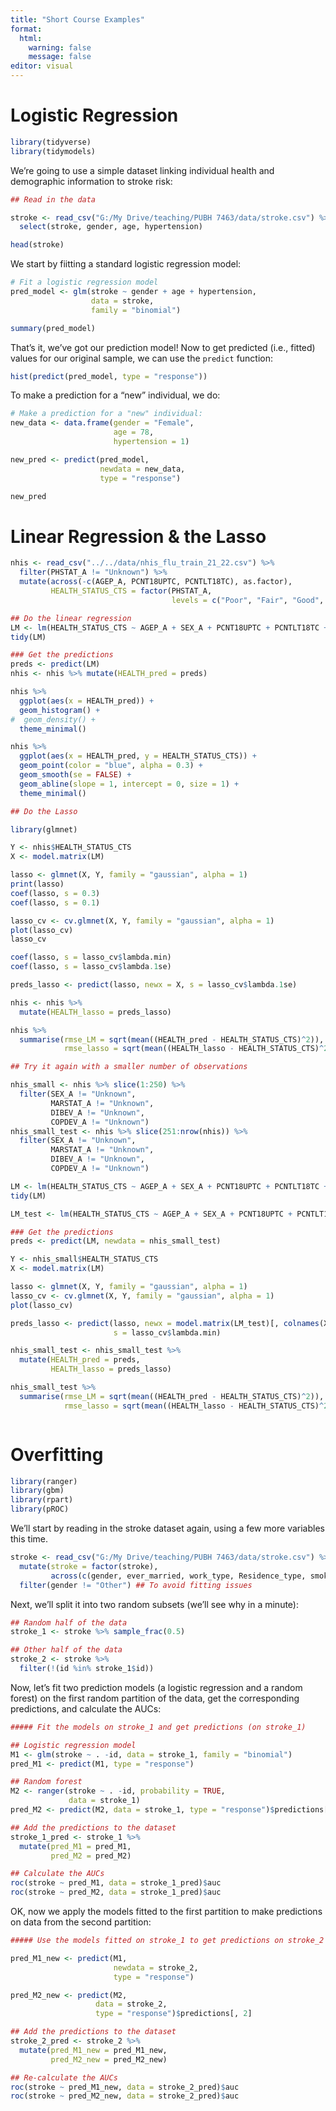 ```yaml
---
title: "Short Course Examples"
format: 
  html:
    warning: false
    message: false
editor: visual
---
```


# Logistic Regression

```r
library(tidyverse)
library(tidymodels)
```

We're going to use a simple dataset linking individual health and demographic information to stroke risk:

```r
## Read in the data

stroke <- read_csv("G:/My Drive/teaching/PUBH 7463/data/stroke.csv") %>% 
  select(stroke, gender, age, hypertension)

head(stroke)
```

We start by fiitting a standard logistic regression model:

```r
# Fit a logistic regression model
pred_model <- glm(stroke ~ gender + age + hypertension,
                  data = stroke,
                  family = "binomial")

summary(pred_model)
```

That's it, we've got our prediction model! Now to get predicted (i.e., fitted) values for our original sample, we can use the `predict` function:

```r
hist(predict(pred_model, type = "response"))


```

To make a prediction for a "new" individual, we do:

```r
# Make a prediction for a "new" individual:
new_data <- data.frame(gender = "Female",
                       age = 78,
                       hypertension = 1)

new_pred <- predict(pred_model, 
                    newdata = new_data, 
                    type = "response")

new_pred
```

# Linear Regression & the Lasso

```r
nhis <- read_csv("../../data/nhis_flu_train_21_22.csv") %>%
  filter(PHSTAT_A != "Unknown") %>%
  mutate(across(-c(AGEP_A, PCNT18UPTC, PCNTLT18TC), as.factor),
         HEALTH_STATUS_CTS = factor(PHSTAT_A, 
                                    levels = c("Poor", "Fair", "Good", "Very Good", "Excellent")) %>% as.integer)

## Do the linear regression
LM <- lm(HEALTH_STATUS_CTS ~ AGEP_A + SEX_A + PCNT18UPTC + PCNTLT18TC + MARSTAT_A + DIBEV_A + COPDEV_A, data = nhis)
tidy(LM)

### Get the predictions
preds <- predict(LM)
nhis <- nhis %>% mutate(HEALTH_pred = preds)

nhis %>%
  ggplot(aes(x = HEALTH_pred)) +
  geom_histogram() +
#  geom_density() +
  theme_minimal()

nhis %>%
  ggplot(aes(x = HEALTH_pred, y = HEALTH_STATUS_CTS)) +
  geom_point(color = "blue", alpha = 0.3) +
  geom_smooth(se = FALSE) +
  geom_abline(slope = 1, intercept = 0, size = 1) +
  theme_minimal()


```

```r
## Do the Lasso

library(glmnet)

Y <- nhis$HEALTH_STATUS_CTS
X <- model.matrix(LM)

lasso <- glmnet(X, Y, family = "gaussian", alpha = 1)
print(lasso)
coef(lasso, s = 0.3)
coef(lasso, s = 0.1)

lasso_cv <- cv.glmnet(X, Y, family = "gaussian", alpha = 1)
plot(lasso_cv)
lasso_cv

coef(lasso, s = lasso_cv$lambda.min)
coef(lasso, s = lasso_cv$lambda.1se)

preds_lasso <- predict(lasso, newx = X, s = lasso_cv$lambda.1se)

nhis <- nhis %>%
  mutate(HEALTH_lasso = preds_lasso)

nhis %>%
  summarise(rmse_LM = sqrt(mean((HEALTH_pred - HEALTH_STATUS_CTS)^2)),
            rmse_lasso = sqrt(mean((HEALTH_lasso - HEALTH_STATUS_CTS)^2)))

## Try it again with a smaller number of observations

nhis_small <- nhis %>% slice(1:250) %>%
  filter(SEX_A != "Unknown",
         MARSTAT_A != "Unknown",
         DIBEV_A != "Unknown",
         COPDEV_A != "Unknown")
nhis_small_test <- nhis %>% slice(251:nrow(nhis)) %>%
  filter(SEX_A != "Unknown",
         MARSTAT_A != "Unknown",
         DIBEV_A != "Unknown",
         COPDEV_A != "Unknown")

LM <- lm(HEALTH_STATUS_CTS ~ AGEP_A + SEX_A + PCNT18UPTC + PCNTLT18TC + MARSTAT_A + DIBEV_A + COPDEV_A, data = nhis_small)
tidy(LM)

LM_test <- lm(HEALTH_STATUS_CTS ~ AGEP_A + SEX_A + PCNT18UPTC + PCNTLT18TC + MARSTAT_A + DIBEV_A + COPDEV_A, data = nhis_small_test)

### Get the predictions
preds <- predict(LM, newdata = nhis_small_test)

Y <- nhis_small$HEALTH_STATUS_CTS
X <- model.matrix(LM)

lasso <- glmnet(X, Y, family = "gaussian", alpha = 1)
lasso_cv <- cv.glmnet(X, Y, family = "gaussian", alpha = 1)
plot(lasso_cv)

preds_lasso <- predict(lasso, newx = model.matrix(LM_test)[, colnames(X)], 
                       s = lasso_cv$lambda.min)

nhis_small_test <- nhis_small_test %>%
  mutate(HEALTH_pred = preds,
         HEALTH_lasso = preds_lasso)

nhis_small_test %>%
  summarise(rmse_LM = sqrt(mean((HEALTH_pred - HEALTH_STATUS_CTS)^2)),
            rmse_lasso = sqrt(mean((HEALTH_lasso - HEALTH_STATUS_CTS)^2)))



```

# Overfitting

```r
library(ranger)
library(gbm)
library(rpart)
library(pROC)

```

We'll start by reading in the stroke dataset again, using a few more variables this time.

```r
stroke <- read_csv("G:/My Drive/teaching/PUBH 7463/data/stroke.csv") %>%
  mutate(stroke = factor(stroke),
         across(c(gender, ever_married, work_type, Residence_type, smoking_status), as.factor)) %>%
  filter(gender != "Other") ## To avoid fitting issues

```

Next, we'll split it into two random subsets (we'll see why in a minute):

```r
## Random half of the data
stroke_1 <- stroke %>% sample_frac(0.5)

## Other half of the data
stroke_2 <- stroke %>% 
  filter(!(id %in% stroke_1$id))
```

Now, let's fit two prediction models (a logistic regression and a random forest) on the first random partition of the data, get the corresponding predictions, and calculate the AUCs:

```r
##### Fit the models on stroke_1 and get predictions (on stroke_1)

## Logistic regression model
M1 <- glm(stroke ~ . -id, data = stroke_1, family = "binomial")
pred_M1 <- predict(M1, type = "response")

## Random forest
M2 <- ranger(stroke ~ . -id, probability = TRUE,
             data = stroke_1)
pred_M2 <- predict(M2, data = stroke_1, type = "response")$predictions[, 2]

## Add the predictions to the dataset
stroke_1_pred <- stroke_1 %>%
  mutate(pred_M1 = pred_M1,
         pred_M2 = pred_M2)

## Calculate the AUCs
roc(stroke ~ pred_M1, data = stroke_1_pred)$auc
roc(stroke ~ pred_M2, data = stroke_1_pred)$auc

```

OK, now we apply the models fitted to the first partition to make predictions on data from the second partition:

```r
##### Use the models fitted on stroke_1 to get predictions on stroke_2

pred_M1_new <- predict(M1, 
                       newdata = stroke_2,
                       type = "response")

pred_M2_new <- predict(M2, 
                   data = stroke_2,
                   type = "response")$predictions[, 2]

## Add the predictions to the dataset
stroke_2_pred <- stroke_2 %>%
  mutate(pred_M1_new = pred_M1_new,
         pred_M2_new = pred_M2_new)

## Re-calculate the AUCs
roc(stroke ~ pred_M1_new, data = stroke_2_pred)$auc
roc(stroke ~ pred_M2_new, data = stroke_2_pred)$auc
```
